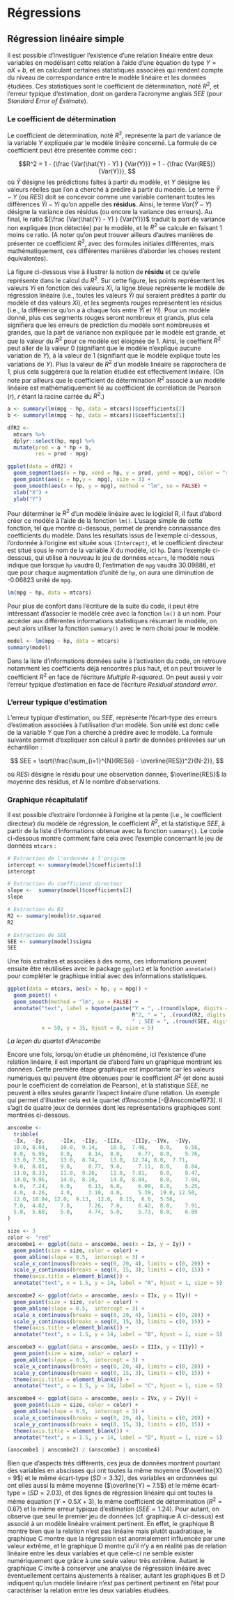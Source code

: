 # Régressions
## Régression linéaire simple
Il est possible d'investiguer l'existence d'une relation linéaire entre deux variables en modélisant cette relation à l'aide d'une équation de type $Y = aX + b$, et en calculant certaines statistiques associées qui rendent compte du niveau de correspondance entre le modèle linéaire et les données étudiées. Ces statistiques sont le coefficient de détermination, noté $R^2$, et l'erreur typique d'estimation, dont on gardera l'acronyme anglais $SEE$ (pour *Standard Error of Estimate*).

### Le coefficient de détermination
Le coefficient de détermination, noté $R^2$, représente la part de variance de la variable $Y$ expliquée par le modèle linéaire concerné. La formule de ce coefficient peut être présentée comme ceci : 

$$R^2 = 1 - {\frac {Var(\hat{Y} - Y) } {Var(Y)}} = 1 - {\frac {Var(RES)} {Var(Y)}}, $$
où $\hat{Y}$ désigne les prédictions faites à partir du modèle, et $Y$ désigne les valeurs réelles que l'on a cherché à prédire à partir du modèle. Le terme $\hat{Y} - Y$ (ou $RES$) doit se concevoir comme une variable contenant toutes les différences $\hat{Y}{i} - Y{i}$ qu'on appelle des **résidus**. Ainsi, le terme ${Var(\hat{Y} - Y) }$ désigne la variance des résidus (ou encore la variance des erreurs). Au final, le ratio ${\frac {Var(\hat{Y} - Y) } {Var(Y)}}$ traduit la part de variance non expliquée (non détectée) par le modèle, et le $R^2$ se calcule en faisant 1 moins ce ratio. (A noter qu'on peut trouver ailleurs d'autres manières de présenter ce coefficient $R^2$, avec des formules initiales différentes, mais mathématiquement, ces différentes manières d'aborder les choses restent équivalentes).

La figure ci-dessous vise à illustrer la notion de **résidu** et ce qu'elle représente dans le calcul du $R^2$. Sur cette figure, les points représentent les valeurs $Y{i}$ en fonction des valeurs $X{i}$, la ligne bleue représente le modèle de régression linéaire (i.e., toutes les valeurs $\hat{Y}{i}$ qui seraient prédites à partir du modèle et des valeurs $X{i}$), et les segments rouges représentent les résidus (i.e., la différence qu'on a à chaque fois entre  $\hat{Y}{i}$ et $Y{i}$). Pour un modèle donné, plus ces segments rouges seront nombreux et grands, plus cela signifiera que les erreurs de prédiction du modèle sont nombreuses et grandes, que la part de variance non expliquée par le modèle est grande, et que la valeur du $R^2$ pour ce modèle est éloignée de 1. Ainsi, le coeffient $R^2$ peut aller de la valeur 0 (signifiant que le modèle n'explique aucune variation de $Y$), à la valeur de 1 (signifiant que le modèle explique toute les variations de $Y$). Plus la valeur de $R^2$ d'un modèle linéaire se rapprochera de 1, plus cela suggérera que la relation étudiée est effectivement linéaire. (On note par ailleurs que le coefficient de détermination $R^2$ associé à un modèle linéaire est mathématiquement lié au coefficient de corrélation de Pearson ($r$), $r$ étant la racine carrée du $R^2$.)

```{r graphsee, echo = FALSE, message = FALSE, fig.align = "center", fig.cap="Résidus d'un modèle"}
a <- summary(lm(mpg ~ hp, data = mtcars))$coefficients[2]
b <- summary(lm(mpg ~ hp, data = mtcars))$coefficients[1]

dfR2 <- 
  mtcars %>%
  dplyr::select(hp, mpg) %>%
  mutate(pred = a * hp + b,
         res = pred - mpg)

ggplot(data = dfR2) +
  geom_segment(aes(x = hp, xend = hp, y = pred, yend = mpg), color = "red", size = 1) +
  geom_point(aes(x = hp,y =  mpg), size = 3) +
  geom_smooth(aes(x = hp, y = mpg), method = "lm", se = FALSE) +
  xlab("X") +
  ylab("Y")
```

Pour déterminer le $R^2$ d'un modèle linéaire avec le logiciel R, il faut d'abord créer ce modèle à l'aide de la fonction `lm()`. L'usage simple de cette fonction, tel que montré  ci-dessous, permet de prendre connaissance des coefficients du modèle. Dans les résultats issus de l'exemple ci-dessous, l'ordonnée à l'origine est située sous `(Intercept)`, et le coefficient directeur est situé sous le nom de la variable $X$ du modèle, ici `hp`. Dans l'exemple ci-dessous, qui utilise à nouveau le jeu de données `mtcars`, le modèle nous indique que lorsque `hp` vaudra 0, l'estimation de `mpg` vaudra 30.09886, et que pour chaque augmentation d'unité de `hp`, on aura une diminution de -0.06823 unité de `mpg`.

```{r linear model}
lm(mpg ~ hp, data = mtcars)
```

Pour plus de confort dans l'écriture de la suite du code, il peut être intéressant d'associer le modèle crée avec la fonction `lm()` à un nom. Pour accéder aux différentes informations statistiques résumant le modèle, on peut alors utiliser la fonction `summary()` avec le nom choisi pour le modèle.

```{r linear model summary}
model <- lm(mpg ~ hp, data = mtcars)
summary(model)
```

Dans la liste d'informations données suite à l'activation du code, on retrouve notamment les coefficients déjà rencontrés plus haut, et on peut trouver le coefficient $R^2$ en face de l'écriture *Multiple R-squared*. On peut aussi y voir l'erreur typique d'estimation en face de l'écriture *Residual standard error*. 

### L'erreur typique d'estimation
L'erreur typique d'estimation, ou $SEE$, représente l'écart-type des erreurs d'estimation associées à l'utilisation d'un modèle. Son unité est donc celle de la variable $Y$ que l'on a cherché à prédire avec le modèle. La formule suivante permet d'expliquer son calcul à partir de données prélevées sur un échantillon :

$$ SEE = \sqrt{\frac{\sum_{i=1}^{N}(RES{i} - \overline{RES})^2}{N-2}}, $$

où $RES{i}$ désigne le résidu pour une observation donnée, $\overline{RES}$ la moyenne des résidus, et $N$ le nombre d'observations.

### Graphique récapitulatif
Il est possible d'extraire l'ordonnée à l'origine et la pente (i.e., le coefficient directeur) du modèle de régression, le coefficient $R^2$, et la statistique $SEE$, à partir de la liste d'informations obtenue avec la fonction `summary()`. Le code ci-dessous montre comment faire cela avec l'exemple concernant le jeu de données `mtcars` :

```{r coefficients extraction}
# Extraction de l'ordonnée à l'origine
intercept <- summary(model)$coefficients[1]
intercept

# Extraction du coefficient directeur
slope <-  summary(model)$coefficients[2]
slope

# Extraction du R2
R2 <- summary(model)$r.squared
R2

# Extraction de SEE
SEE <- summary(model)$sigma
SEE
```

Une fois extraites et associées à des noms, ces informations peuvent ensuite être réutilisées avec le package `ggplot2` et la fonction `annotate()` pour compléter le graphique initial avec des informations statistiques.

```{r graphLinStats, fig.align = "center", message = FALSE, warning = FALSE, fig.cap = "Régression linéaire avec les informations correspondantes"}
ggplot(data = mtcars, aes(x = hp, y = mpg)) +
  geom_point() +
  geom_smooth(method = "lm", se = FALSE) +
  annotate("text", label = bquote(paste("Y = ", .(round(slope, digits = 3)), "X + ", .(round(intercept, digits = 3)), " ; ",
                                        R^2, " = ", .(round(R2, digits = 3)), 
                                        " ; SEE = ", .(round(SEE, digits = 3)))), 
           x = 50, y = 35, hjust = 0, size = 5)
```

*La leçon du quartet d'Anscombe*

Encore une fois, lorsqu'on étudie un phénomène, ici l'existence d'une relation linéaire, il est important de d'abord faire un graphique montrant les données. Cette première étape graphique est importante car les valeurs numériques qui peuvent être obtenues pour le coefficient $R^2$ (et donc aussi pour le coefficient de corrélation de Pearson), et la statistique $SEE$, ne peuvent à elles seules garantir l'aspect linéaire d'une relation. Un exemple qui permet d'illustrer cela est le quartet d'Anscombe [-@Anscombe1973]. Il s'agit de quatre jeux de données dont les représentations graphiques sont montrées ci-dessous.

```{r anscombe quartet data, echo = FALSE, results = FALSE}
anscombe <- 
  tribble(
  ~Ix,  ~Iy,	 ~IIx,  ~IIy,  ~IIIx,	~IIIy, ~IVx,  ~IVy,
  10.0,	8.04,	 10.0,  9.14,	 10.0,	7.46,	 8.0,	 6.58,
  8.0,	6.95,	 8.0,	  8.14,	 8.0,	  6.77,	 8.0,	 5.76,
  13.0,	7.58,	 13.0,  8.74,	 13.0,	12.74, 8.0,	 7.71,
  9.0,	8.81,	 9.0,	  8.77,	 9.0,	  7.11,	 8.0,	 8.84,
  11.0,	8.33,	 11.0,  9.26,	 11.0,	7.81,	 8.0,	 8.47,
  14.0,	9.96,	 14.0,  8.10,	 14.0,	8.84,	 8.0,	 7.04,
  6.0,	7.24,	 6.0,	  6.13,	 6.0,	  6.08,	 8.0,	 5.25,
  4.0,	4.26,	 4.0,	  3.10,	 4.0,	  5.39,	 19.0, 12.50,
  12.0,	10.84, 12.0,  9.13,	 12.0, 	8.15,  8.0,	 5.56,
  7.0,	4.82,	 7.0,	  7.26,	 7.0,	  6.42,	 8.0,	 7.91,
  5.0,	5.68,	 5.0,	  4.74,	 5.0,	  5.73,	 8.0,	 6.89
)
```

```{r anscombeQuartetGraph, echo = FALSE, fig.align = "center", fig.cap="Le quartet d'Anscombe"}
size <- 3
color <- "red"
anscombe1 <- ggplot(data = anscombe, aes(x = Ix, y = Iy)) + 
  geom_point(size = size, color = color) + 
  geom_abline(slope = 0.5,  intercept = 3) +
  scale_x_continuous(breaks = seq(0, 20, 4), limits = c(0, 20)) +
  scale_y_continuous(breaks = seq(0, 15, 3), limits = c(0, 15)) +
  theme(axis.title = element_blank()) +
  annotate("text", x = 1.5, y = 14, label = "A", hjust = 1, size = 5)

anscombe2 <- ggplot(data = anscombe, aes(x = IIx, y = IIy)) + 
  geom_point(size = size, color = color) + 
  geom_abline(slope = 0.5,  intercept = 3) +
  scale_x_continuous(breaks = seq(0, 20, 4), limits = c(0, 20)) +
  scale_y_continuous(breaks = seq(0, 15, 3), limits = c(0, 15)) +
  theme(axis.title = element_blank()) +
  annotate("text", x = 1.5, y = 14, label = "B", hjust = 1, size = 5)

anscombe3 <- ggplot(data = anscombe, aes(x = IIIx, y = IIIy)) + 
  geom_point(size = size, color = color) + 
  geom_abline(slope = 0.5,  intercept = 3) + 
  scale_x_continuous(breaks = seq(0, 20, 4), limits = c(0, 20)) +
  scale_y_continuous(breaks = seq(0, 15, 3), limits = c(0, 15)) +
  theme(axis.title = element_blank()) +
  annotate("text", x = 1.5, y = 14, label = "C", hjust = 1, size = 5)

anscombe4 <- ggplot(data = anscombe, aes(x = IVx, y = IVy)) + 
  geom_point(size = size, color = color) + 
  geom_abline(slope = 0.5,  intercept = 3) + 
  scale_x_continuous(breaks = seq(0, 20, 4), limits = c(0, 20)) +
  scale_y_continuous(breaks = seq(0, 15, 3), limits = c(0, 15)) +
  theme(axis.title = element_blank()) +
  annotate("text", x = 1.5, y = 14, label = "D", hjust = 1, size = 5)

(anscombe1 | anscombe2) / (anscombe3 | anscombe4) 
```

Bien que d'aspects très différents, ces jeux de données montrent pourtant des variables en abscisses qui ont toutes la même moyenne ($\overline{X} = 9$) et le même écart-type ($SD = 3.32$), des variables en ordonnées qui ont elles aussi la même moyenne ($\overline{Y} = 7.5$) et le même écart-type = ($SD = 2.03$), et des lignes de régression linéaire qui ont toutes la même équation ($Y = 0.5X + 3$), le même coefficient de détermination ($R^2 = 0.67$) et la même erreur typique d'estimation ($SEE = 1.24$). Pour autant, on observe que seul le premier jeu de données (cf. graphique A ci-dessus) est associé à un modèle linéaire vraiment pertinent. En effet, le graphique B montre bien que la relation n'est pas linéaire mais plutôt quadratique, le graphique C montre que la régression est anormalement influencée par une valeur extrême, et le graphique D montre qu'il n'y a en réalité pas de relation linéaire entre les deux variables et que celle-ci ne semble exister numériquement que grâce à une seule valeur très extrême. Autant le graphique C invite à conserver une analyse de régression linéaire avec éventuellement certains ajustements à réaliser, autant les graphiques B et D indiquent qu'un modèle linéaire n'est pas pertinent pertinent en l'état pour caractériser la relation entre les deux variables étudiées.


